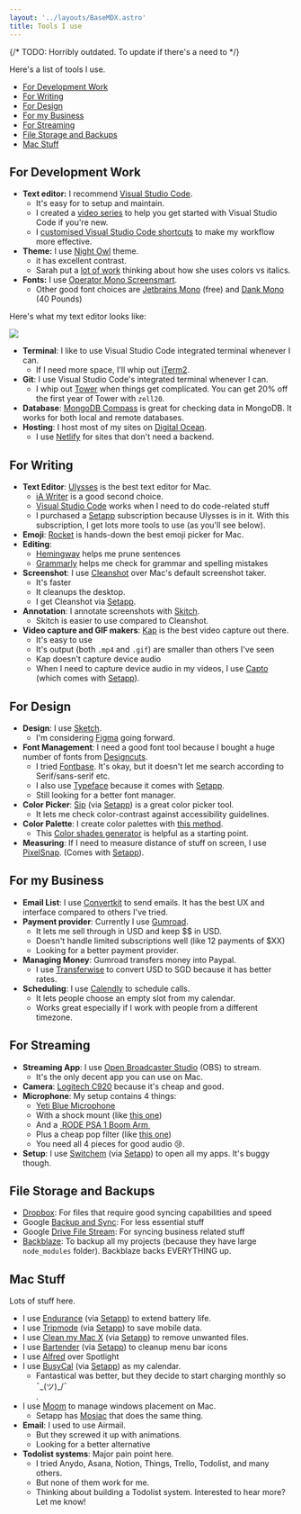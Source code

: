 ```yaml
---
layout: '../layouts/BaseMDX.astro'
title: Tools I use
---
```



{/* TODO: Horribly outdated. To update if there's a need to */}

Here's a list of tools I use.

- [For Development Work](#for-development-work)
- [For Writing](#for-writing)
- [For Design](#for-design)
- [For my Business](#for-my-business)
- [For Streaming](#for-streaming)
- [File Storage and Backups](#file-storage-and-backups)
- [Mac Stuff](#mac-stuff)

## For Development Work

- **Text editor:** I recommend [Visual Studio Code][1].
  - It's easy for to setup and maintain.
  - I created a [video series][2] to help you get started with Visual Studio Code if you're new.
  - I [customised Visual Studio Code shortcuts][3] to make my workflow more effective.
- **Theme:** I use [Night Owl][4] theme.
  - it has excellent contrast.
  - Sarah put a [lot of work][5] thinking about how she uses colors vs italics.
- **Fonts:** I use [Operator Mono Screensmart][6].
  - Other good font choices are [Jetbrains Mono][7] (free) and [Dank Mono][8] (40 Pounds)

Here's what my text editor looks like:

<Image src='/images/tools/text-editor.png' />

- **Terminal**: I like to use Visual Studio Code integrated terminal whenever I can.
  - If I need more space, I'll whip out [iTerm2][9].
- **Git**: I use Visual Studio Code's integrated terminal whenever I can.
  - I whip out [Tower][10] when things get complicated. You can get 20% off the first year of Tower with `zell20`.
- **Database**: [MongoDB Compass][11] is great for checking data in MongoDB. It works for both local and remote databases.
- **Hosting**: I host most of my sites on [Digital Ocean][12].
  - I use [Netlify][13] for sites that don't need a backend.

## For Writing

- **Text Editor**: [Ulysses][14] is the best text editor for Mac.
  - [iA Writer][15] is a good second choice.
  - [Visual Studio Code][16] works when I need to do code-related stuff
  - I purchased a [Setapp][17] subscription because Ulysses is in it. With this subscription, I get lots more tools to use (as you'll see below).
- **Emoji**: [Rocket][18] is hands-down the best emoji picker for Mac.
- **Editing**:
  - [Hemingway][19] helps me prune sentences
  - [Grammarly][20] helps me check for grammar and spelling mistakes
- **Screenshot**: I use [Cleanshot]() over Mac's default screenshot taker.
  - It's faster
  - It cleanups the desktop.
  - I get Cleanshot via [Setapp][22].
- **Annotation**: I annotate screenshots with [Skitch]().
  - Skitch is easier to use compared to Cleanshot.
- **Video capture and GIF makers**: [Kap]() is the best video capture out there.
  - It's easy to use
  - It's output (both `.mp4` and `.gif`) are smaller than others I've seen
  - Kap doesn't capture device audio
  - When I need to capture device audio in my videos, I use [Capto]() (which comes with [Setapp][26]).

## For Design

- **Design**: I use [Sketch][27].
  - I'm considering [Figma][28] going forward.
- **Font Management**: I need a good font tool because I bought a huge number of fonts from [Designcuts][29].
  - I tried [Fontbase][30]. It's okay, but it doesn't let me search according to Serif/sans-serif etc.
  - I also use [Typeface][31] because it comes with [Setapp][32].
  - Still looking for a better font manager.
- **Color Picker**: [Sip][33] (via [Setapp][34]) is a great color picker tool.
  - It lets me check color-contrast against accessibility guidelines.
- **Color Palette**: I create color palettes with [this method][35].
  - This [Color shades generator][36] is helpful as a starting point.
- **Measuring**: If I need to measure distance of stuff on screen, I use [PixelSnap][37]. (Comes with [Setapp][38]).

## For my Business

- **Email List**: I use [Convertkit][39] to send emails. It has the best UX and interface compared to others I've tried.
- **Payment provider**: Currently I use [Gumroad][40].
  - It lets me sell through in USD and keep $$ in USD.
  - Doesn't handle limited subscriptions well (like 12 payments of $XX)
  - Looking for a better payment provider.
- **Managing Money**: Gumroad transfers money into Paypal.
  - I use [Transferwise][41] to convert USD to SGD because it has better rates.
- **Scheduling**: I use [Calendly][42] to schedule calls.
  - It lets people choose an empty slot from my calendar.
  - Works great especially if I work with people from a different timezone.

## For Streaming

- **Streaming App**: I use [Open Broadcaster Studio]() (OBS) to stream.
  - It's the only decent app you can use on Mac.
- **Camera**: [Logitech C920][44] because it's cheap and good.
- **Microphone**: My setup contains 4 things:
  - [Yeti Blue Microphone][45]
  - With a shock mount (like [this one][46])
  - And a [ RODE PSA 1 Boom Arm ][47]
  - Plus a cheap pop filter (like [this one][48])
  - You need all 4 pieces for good audio 😢.
- **Setup**: I use [Switchem][49] (via [Setapp][50]) to open all my apps. It's buggy though.

## File Storage and Backups

- [Dropbox][51]: For files that require good syncing capabilities and speed
- Google [Backup and Sync][52]: For less essential stuff
- Google [Drive File Stream][53]: For syncing business related stuff
- [Backblaze][54]: To backup all my projects (because they have large `node_modules` folder). Backblaze backs EVERYTHING up.

## Mac Stuff

Lots of stuff here.

- I use [Endurance][55] (via [Setapp][56]) to extend battery life.
- I use [Tripmode][57] (via [Setapp][58]) to save mobile data.
- I use [Clean my Mac X][59] (via [Setapp][60]) to remove unwanted files.
- I use [Bartender][61] (via [Setapp][62]) to cleanup menu bar icons
- I use [Alfred][63] over Spotlight
- I use [BusyCal][64] (via [Setapp][65]) as my calendar.
  - Fantastical was better, but they decide to start charging monthly so <div class="kaomoji">¯\_(ツ)\_/¯</div>.
- I use [Moom][66] to manage windows placement on Mac.
  - Setapp has [Mosiac][67] that does the same thing.
- **Email**: I used to use Airmail.
  - But they screwed it up with animations.
  - Looking for a better alternative
- **Todolist systems**: Major pain point here.
  - I tried Anydo, Asana, Notion, Things, Trello, Todolist, and many others.
  - But none of them work for me.
  - Thinking about building a Todolist system. Interested to hear more? Let me know!

[1]: https://code.visualstudio.com
[2]: https://www.youtube.com/playlist?list=PLht38HefjmzGWN0CUHGqjliTSuhXFTDG5
[3]: /blog/mac-and-windows-vscode-keybindings
[4]: https://marketplace.visualstudio.com/items?itemName=sdras.night-owl
[5]: https://github.com/sdras/night-owl-vscode-theme/issues/202#issuecomment-587393036
[6]: https://www.typography.com/fonts/operator/styles/operatormonoscreensmart
[7]: https://www.jetbrains.com/lp/mono/
[8]: https://dank.sh
[9]: https://iterm2.com
[10]: https://www.git-tower.com
[11]: https://www.mongodb.com/products/compass
[12]: https://m.do.co/c/64daa7a7a455
[13]: https://www.netlify.com
[14]: https://setapp.sjv.io/c/2100771/344477/5114 'Ulysses'
[15]: https://ia.net/writer
[16]: https://code.visualstudio.com
[17]: https://setapp.sjv.io/c/2100771/344537/5114 'Setapp'
[18]: https://matthewpalmer.net/rocket/
[19]: http://www.hemingwayapp.com
[20]: https://www.grammarly.com
[22]: https://setapp.sjv.io/c/2100771/344537/5114 'Setapp'
[26]: https://setapp.sjv.io/c/2100771/344537/5114 'Setapp'
[27]: https://www.sketch.com
[28]: https://www.figma.com
[29]: https://www.designcuts.com/?ref=zellliew
[30]: https://fontba.se
[31]: https://setapp.sjv.io/c/2100771/507348/5114 'Typeface App'
[32]: https://setapp.sjv.io/c/2100771/344537/5114 'Setapp'
[33]: https://setapp.sjv.io/c/2100771/344463/5114 'Sip'
[34]: https://setapp.sjv.io/c/2100771/344537/5114 'Setapp'
[35]: https://refactoringui.com/previews/building-your-color-palette/
[36]: https://superdevresources.com/tools/color-shades#deac38
[37]: https://setapp.sjv.io/c/2100771/689691/5114 'Pixel Snap'
[38]: https://setapp.sjv.io/c/2100771/344537/5114 'Setapp'
[39]: https://convertkit.com?lmref=yfs9CA
[40]: https://gumroad.com
[41]: https://transferwise.com/invite/u/weel16
[42]: https://calendly.com
[44]: https://amzn.to/2TblTzg
[45]: https://amzn.to/2PBeA1K
[46]: https://amzn.to/39g6kvE
[47]: https://amzn.to/38jLF8Z
[48]: https://amzn.to/2wiuFCv
[49]: https://setapp.sjv.io/c/2100771/406331/5114 'Switchem'
[50]: https://setapp.sjv.io/c/2100771/344537/5114 'Setapp'
[51]: https://db.tt/VsPxOidO
[52]: https://www.google.com/drive/download/
[53]: https://www.google.com/drive/download/
[54]: https://secure.backblaze.com/r/00d523
[55]: https://setapp.sjv.io/c/2100771/486898/5114 'Endurance'
[56]: https://setapp.sjv.io/c/2100771/344537/5114 'Setapp'
[57]: https://setapp.sjv.io/c/2100771/383992/5114 'Trip Mode'
[58]: https://setapp.sjv.io/c/2100771/344537/5114 'Setapp'
[59]: https://setapp.sjv.io/c/2100771/344326/5114 'Clean my Mac'
[60]: https://setapp.sjv.io/c/2100771/344537/5114 'Setapp'
[61]: https://setapp.sjv.io/c/2100771/443665/5114 'Bartender'
[62]: https://setapp.sjv.io/c/2100771/344537/5114 'Setapp'
[63]: https://www.alfredapp.com
[64]: https://setapp.sjv.io/c/2100771/471907/5114 'Busycal'
[65]: https://setapp.sjv.io/c/2100771/344537/5114 'Setapp'
[66]: https://manytricks.com/moom/
[67]: https://setapp.sjv.io/c/2100771/354736/5114 'Mosaic'
